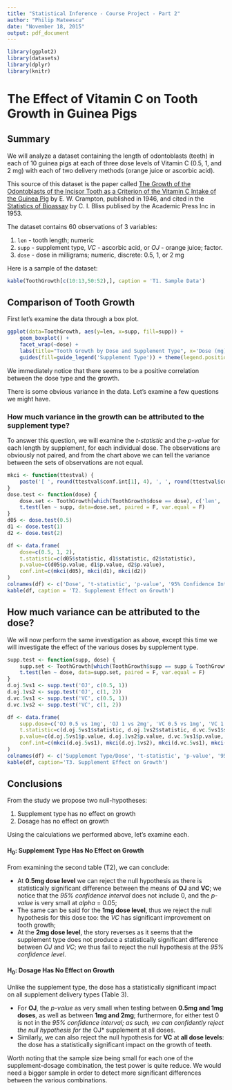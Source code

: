 ```yaml
---
title: "Statistical Inference - Course Project - Part 2"
author: "Philip Mateescu"
date: "November 18, 2015"
output: pdf_document
---
```

```r
library(ggplot2)
library(datasets)
library(dplyr)
library(knitr)
```

# The Effect of Vitamin C on Tooth Growth in Guinea Pigs

## Summary

We will analyze a dataset containing the length of odontoblasts (teeth) in each of 10 guinea pigs at each of three dose levels of Vitamin C (0.5, 1, and 2 mg) with each of two delivery methods (orange juice or ascorbic acid).

This source of this dataset is the paper called [The Growth of the Odontoblasts of the Incisor Tooth as a Criterion of the Vitamin C Intake of the Guinea Pig](http://jn.nutrition.org/content/33/5/491.full.pdf) by E. W. Crampton, published in 1946, and cited in the [Statistics of Bioassay](http://onlinelibrary.wiley.com/doi/10.1002/jps.3030420425/abstract) by C. I. Bliss publised by the Academic Press Inc in 1953.

The dataset contains 60 observations of 3 variables:

1. `len` - tooth length; numeric
2. `supp` - supplement type, *VC* - ascorbic acid, or *OJ* - orange juice; factor.
3. `dose` - dose in milligrams; numeric, discrete: 0.5, 1, or 2 mg

Here is a sample of the dataset:
```r
kable(ToothGrowth[c(10:13,50:52),], caption = 'T1. Sample Data')
```

## Comparison of Tooth Growth

First let's examine the data through a box plot.

```r
ggplot(data=ToothGrowth, aes(y=len, x=supp, fill=supp)) + 
    geom_boxplot() +
    facet_wrap(~dose) + 
    labs(title="Tooth Growth by Dose and Supplement Type", x='Dose (mg) / Supplement Type', y='Tooth length') +
    guides(fill=guide_legend('Supplement Type')) + theme(legend.position = "none")
```

We immediately notice that there seems to be a positive correlation between the dose type and the growth.

There is some obvious variance in the data. Let's examine a few questions we might have.

### How much variance in the growth can be attributed to the supplement type?

To answer this question, we will examine the *t-statistic* and the *p-value* for each length by supplement,
for each individual dose. 
The observations are obviously not paired, and from the chart above we can tell the variance between the sets
of observations are not equal.

```r
mkci <- function(ttestval) {
    paste('[ ', round(ttestval$conf.int[1], 4), ', ', round(ttestval$conf.int[2], 4), ' ]', sep='')
}
dose.test <- function(dose) {
    dose.set <- ToothGrowth[which(ToothGrowth$dose == dose), c('len', 'supp')]
    t.test(len ~ supp, data=dose.set, paired = F, var.equal = F)
}
d05 <- dose.test(0.5)
d1 <- dose.test(1)
d2 <- dose.test(2)

df <- data.frame(
    dose=c(0.5, 1, 2),
    t.statistic=c(d05$statistic, d1$statistic, d2$statistic),
    p.value=c(d05$p.value, d1$p.value, d2$p.value),
    conf.int=c(mkci(d05), mkci(d1), mkci(d2))
)
colnames(df) <- c('Dose', 't-statistic', 'p-value', '95% Confidence Interval')
kable(df, caption = 'T2. Supplement Effect on Growth')
```

## How much variance can be attributed to the dose?

We will now perform the same investigation as above, except this time we will investigate 
the effect of the various doses by supplement type.

```r
supp.test <- function(supp, dose) {
    supp.set <- ToothGrowth[which(ToothGrowth$supp == supp & ToothGrowth$dose %in% dose), c('len', 'dose')]
    t.test(len ~ dose, data=supp.set, paired = F, var.equal = F)
}
d.oj.5vs1 <- supp.test('OJ', c(0.5, 1))
d.oj.1vs2 <- supp.test('OJ', c(1, 2))
d.vc.5vs1 <- supp.test('VC', c(0.5, 1))
d.vc.1vs2 <- supp.test('VC', c(1, 2))

df <- data.frame(
    supp.dose=c('OJ 0.5 vs 1mg', 'OJ 1 vs 2mg', 'VC 0.5 vs 1mg', 'VC 1 vs 2mg'),
    t.statistic=c(d.oj.5vs1$statistic, d.oj.1vs2$statistic, d.vc.5vs1$statistic, d.vc.1vs2$statistic),
    p.value=c(d.oj.5vs1$p.value, d.oj.1vs2$p.value, d.vc.5vs1$p.value, d.vc.1vs2$p.value),
    conf.int=c(mkci(d.oj.5vs1), mkci(d.oj.1vs2), mkci(d.vc.5vs1), mkci(d.vc.1vs2))
)
colnames(df) <- c('Supplement Type/Dose', 't-statistic', 'p-value', '95% Confidence Interval')
kable(df, caption='T3. Supplement Effect on Growth')
```

## Conclusions

From the study we propose two null-hypotheses:

1. Supplement type has no effect on growth
2. Dosage has no effect on growth

Using the calculations we performed above, let's examine each.

#### H~0~: Supplement Type Has No Effect on Growth
From examining the second table (T2), we can conclude:

- At **0.5mg dose level** we can reject the null hypothesis as there is statistically significant difference between
  the means of **OJ** and **VC**; we notice that the *95% confidence interval* does not include 0, and
  the *p-value* is very small at *alpha* = 0.05;
- The same can be said for the **1mg dose level**, thus we reject the null hypothesis for this dose too: the *VC* has 
  significant improvement on tooth growth;
- At the **2mg dose level**, the story reverses as it seems that the supplement type does not produce a 
  statistically significant difference between *OJ* and *VC*; we thus fail to reject the null hypothesis
  at the *95% confidence level*.
  
  
#### H~0~: Dosage Has No Effect on Growth

Unlike the supplement type, the dose has a statistically significant impact on all supplement delivery types (Table 3).

- For **OJ**, the *p-value* as very small when testing between **0.5mg and 1mg doses**, as well as between **1mg and 2mg**;
  furthermore, for either test 0 is not in the *95% confidence interval;
  as such, we can confidently reject the null hypothesis for the *OJ* supplement at all doses.
- Similarly, we can also reject the null hypothesis for **VC** at **all dose levels**: the dose has a 
  statistically significant impact on the growth of teeth.

Worth noting that the sample size being small for each one of the supplement-dosage combination, the test power
is quite reduce. We would need a bigger sample in order to detect more significant differences between the 
various combinations.

  